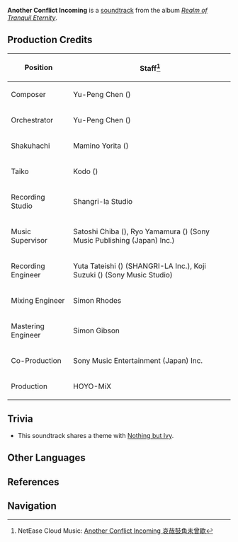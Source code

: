 {{Soundtrack Infobox
|title          =
|image          = Realm of Tranquil Eternity.jpg
|album          = Realm of Tranquil Eternity
|disc           = 2
|number         = 47
|featured       =
|featured2      =
|featured3      =
|featured_disc  =
|featured_disc2 =
|featured_disc3 =
|youtube_id     = 9xtAKakzZDs
|youtube_time   = 1567
|spotify_id     = 4H5uZynVAhTGVFOTwHCRoq
|played_in      = Kannazuka
|during         = [[Kannazuka]]
|domain         =
|previous       = Shadow of War
|next           = Fortification of Resistance
}}
'''Another Conflict Incoming''' is a [[soundtrack]] from the album ''[[Realm of Tranquil Eternity]]''.

==Production Credits==
{| class="wikitable" style="text-align:left; height:0.5em"
! Position
! Staff<ref>NetEase Cloud Music: [https://music.163.com/#/song?id=1879108718 Another Conflict Incoming 哀哉鼓角未曾歇]</ref>
|-
! Composer
| Yu-Peng Chen ({{Lang|zh=陈致逸|mini=1}})
|-
! Orchestrator
| Yu-Peng Chen ({{Lang|zh=陈致逸|mini=1}})
|-
! Shakuhachi
| Mamino Yorita ({{Lang|ja=寄田真見乃|mini=1}})
|-
! Taiko
| Kodo ({{Lang|ja=太鼓芸能集団 鼓童|mini=1}})
|-
! Recording Studio
| Shangri-la Studio
|-
! Music Supervisor
| Satoshi Chiba ({{Lang|ja=千葉智史|mini=1}}), Ryo Yamamura ({{Lang|ja=山村涼|mini=1}}) (Sony Music Publishing (Japan) Inc.)
|-
! Recording Engineer
| Yuta Tateishi ({{Lang|ja=立石佑太|mini=1}}) (SHANGRI-LA Inc.), Koji Suzuki ({{Lang|ja=鈴木浩二|mini=1}}) (Sony Music Studio)
|-
! Mixing Engineer
| Simon Rhodes
|-
! Mastering Engineer
| Simon Gibson
|-
! Co-Production
| Sony Music Entertainment (Japan) Inc.
|-
! Production
| HOYO-MiX
|}

==Trivia==
* This soundtrack shares a theme with [[Nothing but Ivy]].

==Other Languages==
{{Other Languages|default_hidden = 1
|en      = Another Conflict Incoming
|zhs     = 哀哉鼓角未曾歇
|zhs_rm  = Āizāi Gǔjiǎo Wèicéng Xiē
|zht     = 哀哉鼓角未曾歇
|zht_rm  = Āizāi Gǔjiǎo Wèicéng Xiē
|ja      = 哀しきかな、鼓角に休むこと無し
|ja_rm   = Kanashiki kana, Kokaku ni Yasumu-koto Nashi
}}

==References==
{{Reflist}}

==Navigation==
{{Soundtrack Navbox|Realm of Tranquil Eternity}}